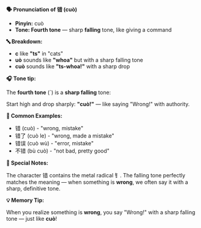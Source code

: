 **🗣️ Pronunciation of 错 (cuò)**

- **Pinyin:** cuò
- **Tone: Fourth tone** — sharp **falling** tone, like giving a command

**🔤 Breakdown:**

- **c** like **"ts"** in "cats"
- **uò** sounds like **"whoa"** but with a sharp falling tone
- **cuò** sounds like **"ts-whoa!"** with a sharp drop

**🎧 Tone tip:**

The **fourth tone** (ˋ) is a **sharp falling** tone:

Start high and drop sharply: **"cuò!"** — like saying "Wrong!" with authority.

**📝 Common Examples:**

- 错 (cuò) - "wrong, mistake"
- 错了 (cuò le) - "wrong, made a mistake"
- 错误 (cuò wù) - "error, mistake"
- 不错 (bù cuò) - "not bad, pretty good"

**📝 Special Notes:**

The character 错 contains the metal radical 钅. The falling tone perfectly matches the meaning —
when something is **wrong**, we often say it with a sharp, definitive tone.

**💡 Memory Tip:**

When you realize something is **wrong**, you say "Wrong!" with a sharp falling tone — just like
**cuò**!
